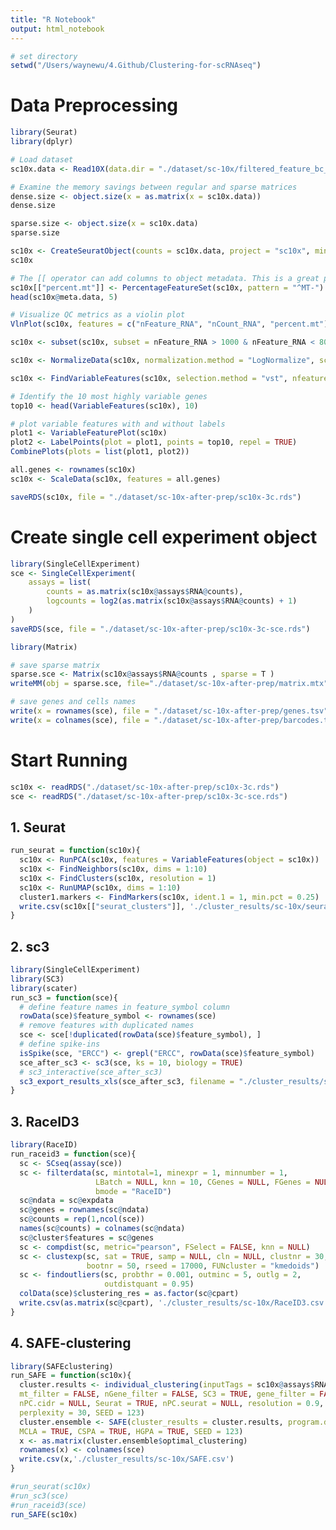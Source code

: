 ```yaml
---
title: "R Notebook"
output: html_notebook
---
```


```r
# set directory
setwd("/Users/waynewu/4.Github/Clustering-for-scRNAseq")
```


# Data Preprocessing

```r

library(Seurat)
library(dplyr)

# Load dataset
sc10x.data <- Read10X(data.dir = "./dataset/sc-10x/filtered_feature_bc_matrix")

# Examine the memory savings between regular and sparse matrices
dense.size <- object.size(x = as.matrix(x = sc10x.data))
dense.size

sparse.size <- object.size(x = sc10x.data)
sparse.size
```

```r
sc10x <- CreateSeuratObject(counts = sc10x.data, project = "sc10x", min.cells = 3, min.features = 200)
sc10x
```


```r
# The [[ operator can add columns to object metadata. This is a great place to stash QC stats
sc10x[["percent.mt"]] <- PercentageFeatureSet(sc10x, pattern = "^MT-")
head(sc10x@meta.data, 5)
```

```r
# Visualize QC metrics as a violin plot
VlnPlot(sc10x, features = c("nFeature_RNA", "nCount_RNA", "percent.mt"), ncol = 3)
```

```r
sc10x <- subset(sc10x, subset = nFeature_RNA > 1000 & nFeature_RNA < 8000 & percent.mt < 5)
```

```r
sc10x <- NormalizeData(sc10x, normalization.method = "LogNormalize", scale.factor = 10000)
```

```r
sc10x <- FindVariableFeatures(sc10x, selection.method = "vst", nfeatures = 2000)

# Identify the 10 most highly variable genes
top10 <- head(VariableFeatures(sc10x), 10)

# plot variable features with and without labels
plot1 <- VariableFeaturePlot(sc10x)
plot2 <- LabelPoints(plot = plot1, points = top10, repel = TRUE)
CombinePlots(plots = list(plot1, plot2))
```

```r
all.genes <- rownames(sc10x)
sc10x <- ScaleData(sc10x, features = all.genes)
```

```r
saveRDS(sc10x, file = "./dataset/sc-10x-after-prep/sc10x-3c.rds")
```

# Create single cell experiment object

```r
library(SingleCellExperiment)
sce <- SingleCellExperiment(
    assays = list(
        counts = as.matrix(sc10x@assays$RNA@counts),
        logcounts = log2(as.matrix(sc10x@assays$RNA@counts) + 1)
    )
)
saveRDS(sce, file = "./dataset/sc-10x-after-prep/sc10x-3c-sce.rds")
```

```r
library(Matrix)

# save sparse matrix
sparse.sce <- Matrix(sc10x@assays$RNA@counts , sparse = T )
writeMM(obj = sparse.sce, file="./dataset/sc-10x-after-prep/matrix.mtx")

# save genes and cells names
write(x = rownames(sce), file = "./dataset/sc-10x-after-prep/genes.tsv")
write(x = colnames(sce), file = "./dataset/sc-10x-after-prep/barcodes.tsv")
```

# Start Running

```r
sc10x <- readRDS("./dataset/sc-10x-after-prep/sc10x-3c.rds")
sce <- readRDS("./dataset/sc-10x-after-prep/sc10x-3c-sce.rds")
```

## 1. Seurat

```r
run_seurat = function(sc10x){
  sc10x <- RunPCA(sc10x, features = VariableFeatures(object = sc10x))
  sc10x <- FindNeighbors(sc10x, dims = 1:10)
  sc10x <- FindClusters(sc10x, resolution = 1)
  sc10x <- RunUMAP(sc10x, dims = 1:10)
  cluster1.markers <- FindMarkers(sc10x, ident.1 = 1, min.pct = 0.25)
  write.csv(sc10x[["seurat_clusters"]], './cluster_results/sc-10x/seurat-R.csv')
}
```

## 2. sc3

```r
library(SingleCellExperiment)
library(SC3)
library(scater)
run_sc3 = function(sce){
  # define feature names in feature_symbol column
  rowData(sce)$feature_symbol <- rownames(sce)
  # remove features with duplicated names
  sce <- sce[!duplicated(rowData(sce)$feature_symbol), ]
  # define spike-ins
  isSpike(sce, "ERCC") <- grepl("ERCC", rowData(sce)$feature_symbol)
  sce_after_sc3 <- sc3(sce, ks = 10, biology = TRUE)
  # sc3_interactive(sce_after_sc3)
  sc3_export_results_xls(sce_after_sc3, filename = "./cluster_results/sc-10x/sc3_results.xls")
}
```

## 3. RaceID3

```r
library(RaceID)
run_raceid3 = function(sce){
  sc <- SCseq(assay(sce))
  sc <- filterdata(sc, mintotal=1, minexpr = 1, minnumber = 1,
                   LBatch = NULL, knn = 10, CGenes = NULL, FGenes = NULL, ccor = 0.4,
                   bmode = "RaceID")
  sc@ndata = sc@expdata
  sc@genes = rownames(sc@ndata)
  sc@counts = rep(1,ncol(sce))
  names(sc@counts) = colnames(sc@ndata)
  sc@cluster$features = sc@genes
  sc <- compdist(sc, metric="pearson", FSelect = FALSE, knn = NULL)
  sc <- clustexp(sc, sat = TRUE, samp = NULL, cln = NULL, clustnr = 30,
                 bootnr = 50, rseed = 17000, FUNcluster = "kmedoids")
  sc <- findoutliers(sc, probthr = 0.001, outminc = 5, outlg = 2,
                     outdistquant = 0.95)
  colData(sce)$clustering_res = as.factor(sc@cpart)
  write.csv(as.matrix(sc@cpart), './cluster_results/sc-10x/RaceID3.csv')
}
```

## 4. SAFE-clustering

```r
library(SAFEclustering)
run_SAFE = function(sc10x){
  cluster.results <- individual_clustering(inputTags = sc10x@assays$RNA@counts, datatype = "count", 
  mt_filter = FALSE, nGene_filter = FALSE, SC3 = TRUE, gene_filter = FALSE, CIDR = TRUE, 
  nPC.cidr = NULL, Seurat = TRUE, nPC.seurat = NULL, resolution = 0.9, tSNE = TRUE, dimensions = 3, 
  perplexity = 30, SEED = 123)
  cluster.ensemble <- SAFE(cluster_results = cluster.results, program.dir = "./methods/SAFE-clustering/SAFEclustering/gpmetis_and_shmetis_for_Mac", 
  MCLA = TRUE, CSPA = TRUE, HGPA = TRUE, SEED = 123)
  x <- as.matrix(cluster.ensemble$optimal_clustering)
  rownames(x) <- colnames(sce)
  write.csv(x,'./cluster_results/sc-10x/SAFE.csv')
}
```

```r
#run_seurat(sc10x)
#run_sc3(sce)
#run_raceid3(sce)
run_SAFE(sc10x)
```

